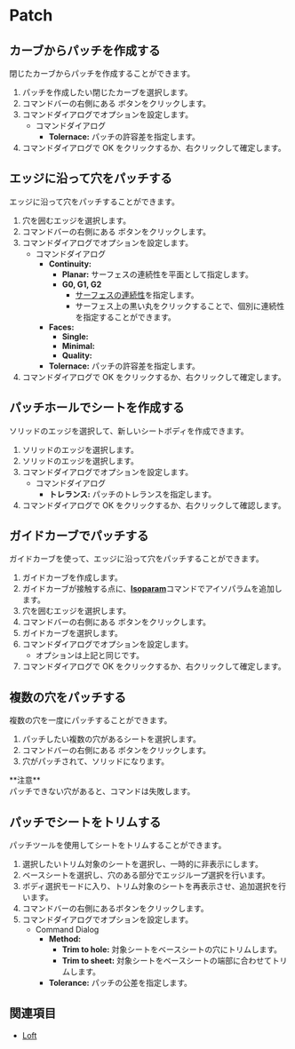
# Patch

<Reference shortcut="" command="Patch" button="コマンドバー右" buttonIcon="button-patch" />

## カーブからパッチを作成する

閉じたカーブからパッチを作成することができます。

1. パッチを作成したい閉じたカーブを選択します。
2. コマンドバーの右側にある <ButtonIcon type="button-patch" /> ボタンをクリックします。
3. コマンドダイアログでオプションを設定します。
    - <Kst>コマンドダイアログ</Kst>
        - **Tolernace:** パッチの許容差を指定します。
4. コマンドダイアログで OK をクリックするか、右クリックして確定します。

<VideoPlayer fileName="patch-1"/>

## エッジに沿って穴をパッチする

エッジに沿って穴をパッチすることができます。

1. 穴を囲むエッジを選択します。
2. コマンドバーの右側にある <ButtonIcon type="button-patch" /> ボタンをクリックします。
3. コマンドダイアログでオプションを設定します。
    - <Kst>コマンドダイアログ</Kst>
        - **Continuity:**
            - **Planar:** サーフェスの連続性を平面として指定します。
            - **G0, G1, G2**
                - [サーフェスの連続性](/cad-essentials/continuity-curve-and-surface)を指定します。
                - サーフェス上の黒い丸をクリックすることで、個別に連続性を指定することができます。
        - **Faces:**
            - **Single:**
            - **Minimal:**
            - **Quality:**
        - **Tolernace:** パッチの許容差を指定します。
4. コマンドダイアログで OK をクリックするか、右クリックして確定します。

<VideoPlayer fileName="patch-2"/>

## パッチホールでシートを作成する

ソリッドのエッジを選択して、新しいシートボディを作成できます。

1. ソリッドのエッジを選択します。
2. ソリッドのエッジを選択します。
3. コマンドダイアログでオプションを設定します。
    - <Kst>コマンドダイアログ</Kst>
        - **トレランス:** パッチのトレランスを指定します。
4. コマンドダイアログで OK をクリックするか、右クリックして確認します。

<VideoPlayer fileName="patch-6"/>

## ガイドカーブでパッチする

ガイドカーブを使って、エッジに沿って穴をパッチすることができます。

1. ガイドカーブを作成します。
2. ガイドカーブが接触する点に、[**Isoparam**](isoparam)コマンドでアイソパラムを追加します。
3. 穴を囲むエッジを選択します。
4. コマンドバーの右側にある <ButtonIcon type="button-patch" /> ボタンをクリックします。
5. ガイドカーブを選択します。
6. コマンドダイアログでオプションを設定します。
    - オプションは上記と同じです。
7. コマンドダイアログで OK をクリックするか、右クリックして確定します。

<VideoPlayer fileName="patch-3"/>

## 複数の穴をパッチする

複数の穴を一度にパッチすることができます。

1. パッチしたい複数の穴があるシートを選択します。
2. コマンドバーの右側にある <ButtonIcon type="button-patch" /> ボタンをクリックします。
3. 穴がパッチされて、ソリッドになります。

<Callout emoji="❗">
**注意**<br />
パッチできない穴があると、コマンドは失敗します。
</Callout>

<VideoPlayer fileName="patch-4"/>

## パッチでシートをトリムする

パッチツールを使用してシートをトリムすることができます。

1. 選択したいトリム対象のシートを選択し、一時的に非表示にします。
2. ベースシートを選択し、穴のある部分でエッジループ選択を行います。
3. ボディ選択モードに入り、トリム対象のシートを再表示させ、追加選択を行います。
5. コマンドバーの右側にある<ButtonIcon type="button-patch"/>ボタンをクリックします。
6. コマンドダイアログでオプションを設定します。 
    - <Kst>Command Dialog</Kst>
        - **Method:**
            - **Trim to hole:** 対象シートをベースシートの穴にトリムします。
            - **Trim to sheet:** 対象シートをベースシートの端部に合わせてトリムします。
        - **Tolerance:** パッチの公差を指定します。
        
<VideoPlayer fileName="patch-5"/>

## 関連項目
- [Loft](loft)